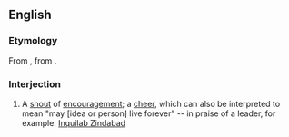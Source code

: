 ==English==

===Etymology===
From {{etyl|ur|en}} {{m|ur|زنده باد|tr=zinda bād}}, from {{etyl|fa|en}} {{m|fa|زنده باد|tr=zinda bād}}.

===Interjection===
{{en-interj}}

# {{lb|en|South Asia}} A [[shout]] of [[encouragement]]; a [[cheer]], which can also be interpreted to mean "may [idea or person] live forever" -- in praise of a leader, for example: [[w:Inquilab Zindabad|Inquilab Zindabad]]